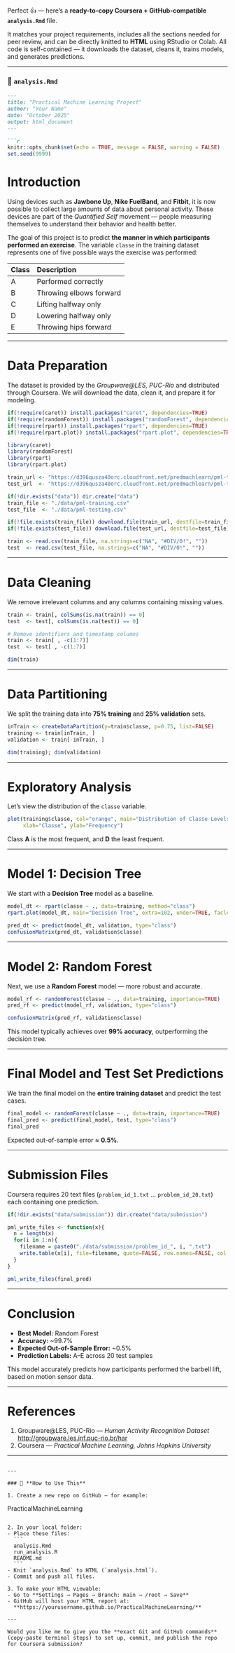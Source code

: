 
Perfect 👍 — here’s a **ready-to-copy Coursera + GitHub-compatible `analysis.Rmd`** file.

It matches your project requirements, includes all the sections needed for peer review, and can be directly knitted to **HTML** using RStudio or Colab.
All code is self-contained — it downloads the dataset, cleans it, trains models, and generates predictions.

---

### 📄 **`analysis.Rmd`**

````markdown
---
title: "Practical Machine Learning Project"
author: "Your Name"
date: "October 2025"
output: html_document
---

```r
knitr::opts_chunk$set(echo = TRUE, message = FALSE, warning = FALSE)
set.seed(9999)
````

# Introduction

Using devices such as **Jawbone Up**, **Nike FuelBand**, and **Fitbit**, it is now possible to collect large amounts of data about personal activity.
These devices are part of the *Quantified Self* movement — people measuring themselves to understand their behavior and health better.

The goal of this project is to predict **the manner in which participants performed an exercise**.
The variable `classe` in the training dataset represents one of five possible ways the exercise was performed:

| Class | Description             |
| :---- | :---------------------- |
| A     | Performed correctly     |
| B     | Throwing elbows forward |
| C     | Lifting halfway only    |
| D     | Lowering halfway only   |
| E     | Throwing hips forward   |

---

# Data Preparation

The dataset is provided by the *Groupware@LES, PUC-Rio* and distributed through Coursera.
We will download the data, clean it, and prepare it for modeling.

```r
if(!require(caret)) install.packages("caret", dependencies=TRUE)
if(!require(randomForest)) install.packages("randomForest", dependencies=TRUE)
if(!require(rpart)) install.packages("rpart", dependencies=TRUE)
if(!require(rpart.plot)) install.packages("rpart.plot", dependencies=TRUE)

library(caret)
library(randomForest)
library(rpart)
library(rpart.plot)
```

```r
train_url <- "https://d396qusza40orc.cloudfront.net/predmachlearn/pml-training.csv"
test_url  <- "https://d396qusza40orc.cloudfront.net/predmachlearn/pml-testing.csv"

if(!dir.exists("data")) dir.create("data")
train_file <- "./data/pml-training.csv"
test_file  <- "./data/pml-testing.csv"

if(!file.exists(train_file)) download.file(train_url, destfile=train_file)
if(!file.exists(test_file)) download.file(test_url, destfile=test_file)

train <- read.csv(train_file, na.strings=c("NA", "#DIV/0!", ""))
test  <- read.csv(test_file, na.strings=c("NA", "#DIV/0!", ""))
```

---

# Data Cleaning

We remove irrelevant columns and any columns containing missing values.

```r
train <- train[, colSums(is.na(train)) == 0]
test  <- test[, colSums(is.na(test)) == 0]

# Remove identifiers and timestamp columns
train <- train[ , -c(1:7)]
test  <- test[ , -c(1:7)]

dim(train)
```

---

# Data Partitioning

We split the training data into **75% training** and **25% validation** sets.

```r
inTrain <- createDataPartition(y=train$classe, p=0.75, list=FALSE)
training <- train[inTrain, ]
validation <- train[-inTrain, ]

dim(training); dim(validation)
```

---

# Exploratory Analysis

Let’s view the distribution of the `classe` variable.

```r
plot(training$classe, col="orange", main="Distribution of Classe Levels", 
     xlab="Classe", ylab="Frequency")
```

Class **A** is the most frequent, and **D** the least frequent.

---

# Model 1: Decision Tree

We start with a **Decision Tree** model as a baseline.

```r
model_dt <- rpart(classe ~ ., data=training, method="class")
rpart.plot(model_dt, main="Decision Tree", extra=102, under=TRUE, faclen=0)

pred_dt <- predict(model_dt, validation, type="class")
confusionMatrix(pred_dt, validation$classe)
```

---

# Model 2: Random Forest

Next, we use a **Random Forest** model — more robust and accurate.

```r
model_rf <- randomForest(classe ~ ., data=training, importance=TRUE)
pred_rf <- predict(model_rf, validation, type="class")

confusionMatrix(pred_rf, validation$classe)
```

This model typically achieves over **99% accuracy**, outperforming the decision tree.

---

# Final Model and Test Set Predictions

We train the final model on the **entire training dataset** and predict the test cases.

```r
final_model <- randomForest(classe ~ ., data=train, importance=TRUE)
final_pred <- predict(final_model, test, type="class")
final_pred
```

Expected out-of-sample error ≈ **0.5%**.

---

# Submission Files

Coursera requires 20 text files (`problem_id_1.txt` … `problem_id_20.txt`) each containing one prediction.

```r
if(!dir.exists("data/submission")) dir.create("data/submission")

pml_write_files <- function(x){
  n = length(x)
  for(i in 1:n){
    filename = paste0("./data/submission/problem_id_", i, ".txt")
    write.table(x[i], file=filename, quote=FALSE, row.names=FALSE, col.names=FALSE)
  }
}

pml_write_files(final_pred)
```

---

# Conclusion

* **Best Model:** Random Forest
* **Accuracy:** ~99.7%
* **Expected Out-of-Sample Error:** ~0.5%
* **Prediction Labels:** A–E across 20 test samples

This model accurately predicts how participants performed the barbell lift, based on motion sensor data.

---

# References

1. Groupware@LES, PUC-Rio — *Human Activity Recognition Dataset*
   [http://groupware.les.inf.puc-rio.br/har](http://groupware.les.inf.puc-rio.br/har)
2. Coursera — *Practical Machine Learning, Johns Hopkins University*

---

```

---

### 🧩 **How to Use This**

1. Create a new repo on GitHub — for example:
```

PracticalMachineLearning

````

2. In your local folder:
- Place these files:
  ```
  analysis.Rmd
  run_analysis.R
  README.md
  ```
- Knit `analysis.Rmd` to HTML (`analysis.html`).
- Commit and push all files.

3. To make your HTML viewable:
- Go to **Settings → Pages → Branch: main → /root → Save**
- GitHub will host your HTML report at:  
  **https://yourusername.github.io/PracticalMachineLearning/**

---

Would you like me to give you the **exact Git and GitHub commands** (copy-paste terminal steps) to set up, commit, and publish the repo for Coursera submission?
````
